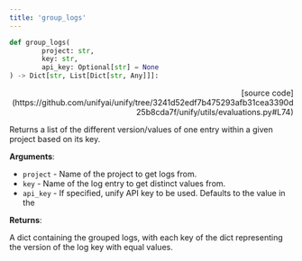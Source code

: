 ```yaml
---
title: 'group_logs'
---
```


```python
def group_logs(
        project: str,
        key: str,
        api_key: Optional[str] = None
) -> Dict[str, List[Dict[str, Any]]]:
```

<p align="right">[source code](https://github.com/unifyai/unify/tree/3241d52edf7b475293afb31cea3390d25b8cda7f/unify/utils/evaluations.py#L74)</p>

Returns a list of the different version/values of one entry within a given project
based on its key.

**Arguments**:

- `project` - Name of the project to get logs from.
- `key` - Name of the log entry to get distinct values from.
- `api_key` - If specified, unify API key to be used. Defaults to the value in the



**Returns**:

A dict containing the grouped logs, with each key of the dict representing the
version of the log key with equal values.